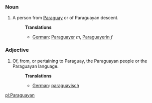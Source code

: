 ===Noun===
#A person from [[Paraguay]] or of Paraguayan descent.
#:'''Translations'''
#:*[[German]]: [[Paraguayer]] ''m'', [[Paraguayerin]] ''f''

===Adjective===
#Of, from, or pertaining to Paraguay, the Paraguayan people or the Paraguayan language.
#:'''Translations'''
#:*[[German]]: [[paraguayisch]]

[[pl:Paraguayan]]